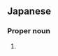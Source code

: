 ==Japanese==
{{ja-kanjitab|うえ|まつ|yomi=k}}

===Proper noun===
{{ja-pos|うえまつ|proper|hhira=うゑまつ}}

# {{surname|lang=ja|sort=うえまつ}}